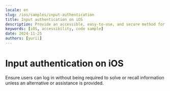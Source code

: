 ```yaml
---
locale: en
slug: /ios/samples/input-authentication
title: Input authentication on iOS
description: Provide an accessible, easy-to-use, and secure method for users to authenticate when logging in.
keywords: [iOS, accessibility, code sample]
date: 2024-11-25
authors: [yurii]
---
```


# Input authentication on iOS

Ensure users can log in without being required to solve or recall information unless an alternative or assistance is provided.

<CodeSample id="input-authentication" framework="ios" locale="en"/>
